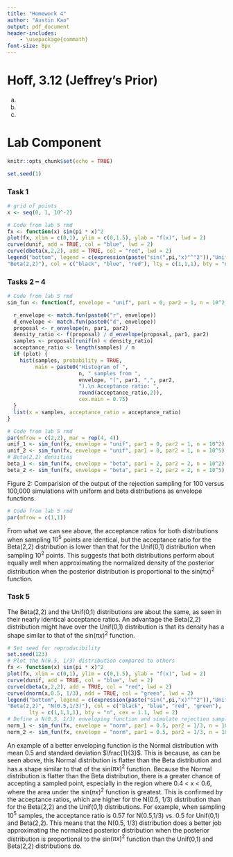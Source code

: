 ```yaml
---
title: "Homework 4"
author: "Austin Kao"
output: pdf_document
header-includes:
    - \usepackage{commath}
font-size: 8px
---
```


# Hoff, 3.12 (Jeffrey's Prior)

a.
\begin{align*}
 p_J(\theta) &\propto \sqrt{I(\theta)}\\
 I(\theta) &= -E \left[ \frac{\partial^2 \text{log}(p(Y \mid \theta))}{\partial \theta^2} \mid \theta \right]\\
 p(Y \mid \theta) &= p(y \mid n, \theta) = \begin{pmatrix} n\\y \end{pmatrix} \theta^y (1-\theta)^{n-y}\\
 \frac{\partial \text{log}(p(Y \mid \theta))}{\partial \theta} &= \frac{y\theta^{y-1}(1-\theta)^{n-y} + (y-n)\theta^y(1-\theta)^{n-y-1}}{\theta^y(1-\theta)^{n-y}} = y\theta^{-1}+ (y-n)(1-\theta)^{-1}\\
 \frac{\partial^2 \text{log}(p(Y \mid \theta))}{\partial \theta^2} &= -\frac{y}{\theta^2} + \frac{y-n}{(1-\theta)^2}\\
 -E \left[ \frac{\partial^2 \text{log}(p(Y \mid \theta))}{\partial \theta^2} \mid \theta \right] &= -\left( E\left[ \frac{-y}{\theta^2} \mid \theta \right] + E\left[ \frac{y-n}{(1-\theta)^2} \mid \theta \right] \right) = -\left( \frac{1}{\theta^2} E[y \mid \theta] + \frac{1}{(1-\theta)^2} E[y \mid \theta] - \frac{n}{(1-\theta)^2} \right)\\
 E[y \mid \theta] &= n \theta\\
 -E \left[ \frac{\partial^2 \text{log}(p(Y \mid \theta))}{\partial \theta^2} \mid \theta \right] &= -\left( -\frac{n}{\theta} + \frac{n \theta}{(1-\theta)^2} - \frac{n}{(1-\theta)^2} \right) = \frac{n}{\theta} - \frac{n \theta - n}{(1-\theta)^2} = \frac{n}{\theta} + \frac{n}{1-\theta} = \frac{n}{\theta(1-\theta)}\\
 p_J(\theta) &\propto \sqrt{\frac{n}{\theta(1-\theta)}} = \sqrt{n}\theta^{-\frac{1}{2}}(1-\theta)^{-\frac{1}{2}}\\
 p_J(\theta) &\propto \theta^{\frac{1}{2} - 1}(1-\theta)^{\frac{1}{2} - 1}\\
 p_J(\theta) &\propto \text{Beta}\left(\frac{1}{2}, \frac{1}{2}\right)
\end{align*}
b.
\begin{align*}
 I(\psi) &= -E \left[ \frac{\partial^2 \text{log}(p(Y \mid \psi))}{\partial \psi^2} \mid \psi \right]\\
 p(Y \mid \psi) &= p(y \mid n, \psi) = \begin{pmatrix} n\\y \end{pmatrix} e^{\psi y} (1+ e^\psi)^{-n}\\
 \text{log}(p(Y \mid \psi)) &= \text{log} \begin{pmatrix} n\\y \end{pmatrix} + \psi y + \text{log}[(1+ e^\psi)^{-n}]\\
 \frac{\partial \text{log}(p(Y \mid \psi))}{\partial \psi} &= 0 + y + \frac{-ne^{\psi}(1-e^{\psi})^{-n-1}}{(1+e^\psi)^{-n}} = y -n e^\psi (1+ e^\psi)^{-1}\\
 \frac{\partial^2 \text{log}(p(Y \mid \psi))}{\partial \psi^2} &= 0-n \left( \frac{e^\psi}{1+ e^\psi} - \frac{e^{2\psi}}{(1+ e^\psi)^2} \right) = -n \left( \frac{e^\psi + e^{2\psi}}{(1+ e^\psi)^2} - \frac{e^{2\psi}}{(1+ e^\psi)^2} \right) = \frac{-n e^\psi}{(1+ e^\psi)^2}\\
 -E \left[ \frac{\partial^2 \text{log}(p(Y \mid \psi))}{\partial \psi^2} \mid \psi \right] &= - \left( \frac{-n e^\psi}{(1+ e^\psi)^2} \right) = \frac{n e^\psi}{(1+ e^\psi)^2}\\
 p_J(\psi) &\propto \sqrt{\frac{n e^\psi}{(1+ e^\psi)^2}} = \frac{\sqrt{n}\sqrt{e^\psi}}{1+ e^\psi}\\
 p_J(\psi) &\propto \frac{e^\frac{\psi}{2}}{1+ e^\psi}
\end{align*}
c.
\begin{align*}
  \psi &= \text{log} \left( \frac{\theta}{1-\theta} \right)\\
  \theta &= h(\psi) = \frac{e^\psi}{1+e^\psi}\\
  \frac{dh}{d\psi} &= \frac{e^\psi(1+e^\psi)-e^\psi(e^\psi)}{(1+e^\psi)^2} = \frac{e^\psi}{(1+e^\psi)^2}\\
  p_J(\theta) &\propto \theta^{\frac{1}{2} - 1}(1-\theta)^{\frac{1}{2} - 1}\\
  p_J(\psi) &= p_J(\frac{e^\psi}{1+e^\psi}) \times \abs{\frac{dh}{d\psi}} \propto \left( \frac{e^\psi}{1+e^\psi} \right)^{-\frac{1}{2}} \left(1-\frac{e^\psi}{1+e^\psi} \right)^{-\frac{1}{2}} \times \abs{\frac{e^\psi}{(1+e^\psi)^2}}\\
  p_J(\psi) &\propto \left( \frac{e^\psi}{1+e^\psi} \right)^{-\frac{1}{2}} \left(\frac{1}{1+e^\psi} \right)^{-\frac{1}{2}} \times \frac{e^\psi}{(1+e^\psi)^2} = \frac{e^{-\frac{\psi}{2}}}{(1+e^\psi)^{-1}} \times \frac{e^\psi}{(1+e^\psi)^2}\\
  p_J(\psi) &\propto \frac{e^\frac{\psi}{2}}{1+ e^\psi}
\end{align*}

# Lab Component


```r
knitr::opts_chunk$set(echo = TRUE)
```

```r
set.seed(1)
```

### Task 1

```r
# grid of points
x <- seq(0, 1, 10^-2)
```

```r
# Code from lab 5 rmd
fx <- function(x) sin(pi * x)^2
plot(fx, xlim = c(0,1), ylim = c(0,1.5), ylab = "f(x)", lwd = 2)
curve(dunif, add = TRUE, col = "blue", lwd = 2)
curve(dbeta(x,2,2), add = TRUE, col = "red", lwd = 2)
legend("bottom", legend = c(expression(paste("sin(",pi,"x)"^"2")),"Unif(0,1)",
"Beta(2,2)"), col = c("black", "blue", "red"), lty = c(1,1,1), bty = "n", cex = 1.1, lwd = 2)
```

### Tasks 2 -- 4

```r
# Code from lab 5 rmd
sim_fun <- function(f, envelope = "unif", par1 = 0, par2 = 1, n = 10^2, plot = TRUE){

  r_envelope <- match.fun(paste0("r", envelope))
  d_envelope <- match.fun(paste0("d", envelope))
  proposal <- r_envelope(n, par1, par2)
  density_ratio <- f(proposal) / d_envelope(proposal, par1, par2)
  samples <- proposal[runif(n) < density_ratio]
  acceptance_ratio <- length(samples) / n
  if (plot) {
    hist(samples, probability = TRUE,
         main = paste0("Histogram of ",
                       n, " samples from ",
                       envelope, "(", par1, ",", par2,
                       ").\n Acceptance ratio: ",
                       round(acceptance_ratio,2)),
                       cex.main = 0.75)
  }
  list(x = samples, acceptance_ratio = acceptance_ratio)
}
```

```r
# Code from lab 5 rmd
par(mfrow = c(2,2), mar = rep(4, 4))
unif_1 <- sim_fun(fx, envelope = "unif", par1 = 0, par2 = 1, n = 10^2)
unif_2 <- sim_fun(fx, envelope = "unif", par1 = 0, par2 = 1, n = 10^5)
# Beta(2,2) densities
beta_1 <- sim_fun(fx, envelope = "beta", par1 = 2, par2 = 2, n = 10^2)
beta_2 <- sim_fun(fx, envelope = "beta", par1 = 2, par2 = 2, n = 10^5)
```

Figure 2: Comparision of the output of the rejection sampling for 100 versus 100,000 simulations with uniform and beta distributions as envelope functions.

```r
# Code from lab 5 rmd
par(mfrow = c(1,1))
```

From what we can see above, the acceptance ratios for both distributions when sampling $10^5$ points are identical, but the acceptance ratio for the Beta(2,2) distribution is lower than that for the Unif(0,1) distribution when sampling $10^2$ points. This suggests that both distributions perform about equally well when approximating the normalized density of the posterior distribution when the posterior distribution is proportional to the sin$(\pi x)^2$ function.

### Task 5

The Beta(2,2) and the Unif(0,1) distributions are about the same, as seen in their nearly identical acceptance ratios. An advantage the Beta(2,2) distribution might have over the Unif(0,1) distribution is that its density has a shape similar to that of the sin$(\pi x)^2$ function.

```r
# Set seed for reproducibility
set.seed(123)
# Plot the N(0.5, 1/3) distribution compared to others
fx <- function(x) sin(pi * x)^2
plot(fx, xlim = c(0,1), ylim = c(0,1.5), ylab = "f(x)", lwd = 2)
curve(dunif, add = TRUE, col = "blue", lwd = 2)
curve(dbeta(x,2,2), add = TRUE, col = "red", lwd = 2)
curve(dnorm(x,0.5, 1/3), add = TRUE, col = "green", lwd = 2)
legend("bottom", legend = c(expression(paste("sin(",pi,"x)"^"2")),"Unif(0,1)",
"Beta(2,2)", "N(0.5,1/3)"), col = c("black", "blue", "red", "green"),
       lty = c(1,1,1,1), bty = "n", cex = 1.1, lwd = 2)
# Define a N(0.5, 1/3) enveloping function and simulate rejection sampling
norm_1 <- sim_fun(fx, envelope = "norm", par1 = 0.5, par2 = 1/3, n = 10^2)
norm_2 <- sim_fun(fx, envelope = "norm", par1 = 0.5, par2 = 1/3, n = 10^5)
```

An example of a better enveloping function is the Normal distribution with mean 0.5 and standard deviation $\frac{1}{3}$. This is because, as can be seen above, this Normal distribution is flatter than the Beta distribution and has a shape similar to that of the sin$(\pi x)^2$ function. Because the Normal distribution is flatter than the Beta distribution, there is a greater chance of accepting a sampled point, especially in the region where 0.4 < x < 0.6, where the area under the sin$(\pi x)^2$ function is greatest. This is confirmed by the acceptance ratios, which are higher for the N(0.5, 1/3) distribution than for the Beta(2,2) and the Unif(0,1) distributions. For example, when sampling $10^5$ samples, the acceptance ratio is 0.57 for N(0.5,1/3) vs. 0.5 for Unif(0,1) and Beta(2,2). This means that the N(0.5, 1/3) distribution does a better job approximating the normalized posterior distribution when the posterior distribution is proportional to the sin$(\pi x)^2$ function than the Unif(0,1) and Beta(2,2) distributions do.